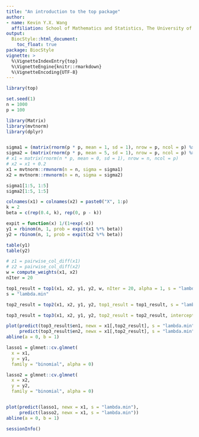 ```yaml
---
title: "An introduction to the top package"
author:
- name: Kevin Y.X. Wang
  affiliation: School of Mathematics and Statistics, The University of Sydney, Australia
output:
  BiocStyle::html_document:
    toc_float: true
package: BiocStyle
vignette: >
  %\VignetteIndexEntry{top}
  %\VignetteEngine{knitr::rmarkdown}
  %\VignetteEncoding{UTF-8}
---
```

  
  
```r
library(top)
```



<!-- ```{r} -->
<!-- set.seed(1) -->
<!-- n = 1000 -->
<!-- p = 10 -->
<!-- x1 = matrix(rnorm(n * p, mean = 0, sd = 1), nrow = n, ncol = p) -->
<!-- # x2 = matrix(rnorm(n * p, mean = 0, sd = 1), nrow = n, ncol = p) -->
<!-- x2 = x1 + 0.1 -->
<!-- colnames(x1) = colnames(x2) = paste0("X", 1:p) -->
<!-- k = 2 -->
<!-- beta1 = c(rep(1, k), rep(0, p - k)) -->
<!-- beta2 = c(rep(0.2, k), rep(0, p - k)) -->
<!-- expit = function(x) 1/(1+exp(-x)) -->
<!-- y1 = rbinom(n, 1, prob = expit(x1 %*% beta1)) -->
<!-- y2 = rbinom(n, 1, prob = expit(x2 %*% beta2)) -->

<!-- table(y1) -->
<!-- table(y2) -->

<!-- plot(colMeans(x1), colMeans(x2)) -->
<!-- abline(a = 0, b = 1, col = "red") -->
<!-- ``` -->


<!-- ```{r} -->
<!-- z1 = pairwise_col_diff(x1) -->
<!-- z2 = pairwise_col_diff(x2) -->
<!-- w = compute_weights(z1, z2) -->
<!-- nIter = 20 -->
<!-- top1_result = top1(z1, z2, y1, y2, w, nIter = 20, alpha = 1, s = "lambda.min", nfolds = 5) -->
<!-- s = "lambda.min" -->
<!-- top2_result = top2(z1, z2, y1, y2, top1_result = top1_result, s = "lambda.min", nfolds = 5) -->
<!-- ``` -->


<!-- # Evaluation of the ordinary method -->
<!-- ```{r} -->
<!-- lasso1 = glmnet::cv.glmnet( -->
<!--   x = x1, -->
<!--   y = y1, -->
<!--   family = "binomial") -->
<!-- lasso1_pred_x2 = glmnet::predict.cv.glmnet(lasso1, newx = x2, s = "lambda.min", type = "class") -->



<!-- ``` -->

<!-- # Evaluation of the ordinary method -->
<!-- ```{r} -->
<!-- topMethod = glmnet::cv.glmnet( -->
<!--   x = z1[,top2_result], -->
<!--   y = y1, -->
<!--   family = "binomial") -->

<!-- topMethod_pred_x2 = glmnet::predict.cv.glmnet(topMethod, newx = z2[,top2_result], s = "lambda.min", type = "class") -->


<!-- caret::confusionMatrix(table(y2, lasso1_pred_x2)) -->
<!-- caret::confusionMatrix(table(y2, topMethod_pred_x2)) -->
<!-- ``` -->



```r
set.seed(1)
n = 1000
p = 100

library(Matrix)
library(mvtnorm)
library(dplyr)


sigma1 = (matrix(rnorm(p * p, mean = 1, sd = 1), nrow = p, ncol = p) %>% Matrix::nearPD())$mat %>% as.matrix() %>% cov2cor()
sigma2 = (matrix(rnorm(p * p, mean = 5, sd = 1), nrow = p, ncol = p) %>% Matrix::nearPD())$mat %>% as.matrix() %>% cov2cor()
# x1 = matrix(rnorm(n * p, mean = 0, sd = 1), nrow = n, ncol = p)
# x2 = x1 + 0.2
x1 = mvtnorm::rmvnorm(n = n, sigma = sigma1)
x2 = mvtnorm::rmvnorm(n = n, sigma = sigma2)

sigma1[1:5, 1:5]
sigma2[1:5, 1:5]

colnames(x1) = colnames(x2) = paste0("X", 1:p)
k = 2
beta = c(rep(0.4, k), rep(0, p - k))

expit = function(x) 1/(1+exp(-x))
y1 = rbinom(n, 1, prob = expit(x1 %*% beta))
y2 = rbinom(n, 1, prob = expit(x2 %*% beta))

table(y1)
table(y2)

# z1 = pairwise_col_diff(x1)
# z2 = pairwise_col_diff(x2)
w = compute_weights(x1, x2)
nIter = 20

top1_result = top1(x1, x2, y1, y2, w, nIter = 20, alpha = 1, s = "lambda.min")
s = "lambda.min"

top2_result = top2(x1, x2, y1, y2, top1_result = top1_result, s = "lambda.min", nIter = 20, intercept = FALSE)

top3_result = top3(x1, x2, y1, y2, top2_result = top2_result, intercept = FALSE)

plot(predict(top3_result$en1, newx = x1[,top2_result], s = "lambda.min"),
     predict(top3_result$en2, newx = x1[,top2_result], s = "lambda.min"))
abline(a = 0, b = 1)
```

```r
lasso1 = glmnet::cv.glmnet(
  x = x1,
  y = y1,
  family = "binomial", alpha = 0)

lasso2 = glmnet::cv.glmnet(
  x = x2,
  y = y2,
  family = "binomial", alpha = 0)


plot(predict(lasso1, newx = x1, s = "lambda.min"),
     predict(lasso2, newx = x1, s = "lambda.min"))
abline(a = 0, b = 1)
```

```r
sessionInfo()
```

